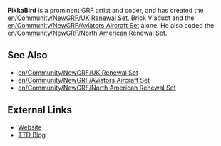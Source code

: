 '''PikkaBird''' is a prominent GRF artist and coder, and has created the [[en/Community/NewGRF/UK Renewal Set]], Brick Viaduct and the [[en/Community/NewGRF/Aviators Aircraft Set]] alone. He also coded the [[en/Community/NewGRF/North American Renewal Set]].

==See Also==
*[[en/Community/NewGRF/UK Renewal Set]]
*[[en/Community/NewGRF/Aviators Aircraft Set]]
*[[en/Community/NewGRF/North American Renewal Set]]

==External Links==
*[http://www.pikkarail.com Website]
*[http://pikkabird.livejournal.com TTD Blog]